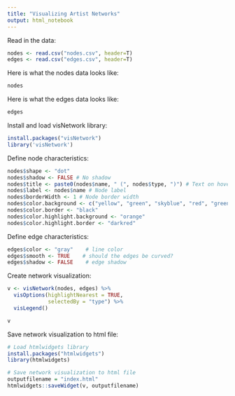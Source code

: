 ```yaml
---
title: "Visualizing Artist Networks"
output: html_notebook
---
```


Read in the data:

```r
nodes <- read.csv("nodes.csv", header=T)
edges <- read.csv("edges.csv", header=T)
```

Here is what the nodes data looks like:

```r
nodes
```

Here is what the edges data looks like:

```r
edges
```

Install and load visNetwork library:

```r
install.packages("visNetwork")
library('visNetwork') 
```


Define node characteristics:

```r
nodes$shape <- "dot"  
nodes$shadow <- FALSE # No shadow
nodes$title <- paste0(nodes$name, " (", nodes$type, ")") # Text on hover
nodes$label <- nodes$name # Node label
nodes$borderWidth <- 1 # Node border width
nodes$color.background <- c("yellow", "green", "skyblue", "red", "green", "slategrey")[nodes$type_id]
nodes$color.border <- "black"
nodes$color.highlight.background <- "orange"
nodes$color.highlight.border <- "darkred"
```

Define edge characteristics:

```r
edges$color <- "gray"    # line color  
edges$smooth <- TRUE    # should the edges be curved?
edges$shadow <- FALSE    # edge shadow
```


Create network visualization:

```r
v <- visNetwork(nodes, edges) %>%
  visOptions(highlightNearest = TRUE, 
             selectedBy = "type") %>%
  visLegend()

v
```

Save network visualization to html file:

```r
# Load htmlwidgets library
install.packages("htmlwidgets")
library(htmlwidgets)

# Save network visualization to html file
outputfilename = "index.html"
htmlwidgets::saveWidget(v, outputfilename)
```





